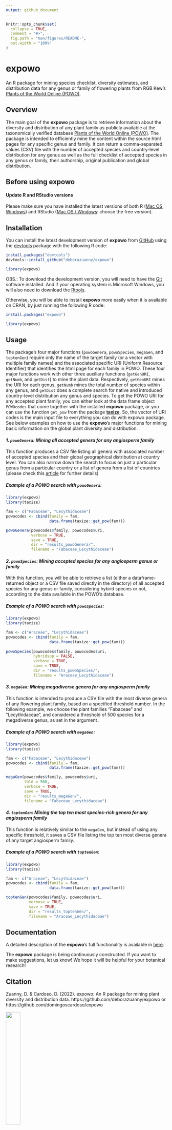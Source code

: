 ```yaml
---
output: github_document
---
```


<!-- README.md is generated from README.Rmd. Please edit that file -->

```r
knitr::opts_chunk$set(
  collapse = TRUE,
  comment = "#>",
  fig.path = "man/figures/README-",
  out.width = "100%"
)
```

# expowo

An R package for mining species checklist, diversity estimates, and distribution 
data for any genus or family of flowering plants from RGB Kew’s [Plants of the World Online (POWO)](https://powo.science.kew.org).

## Overview

The main goal of the __expowo__ package is to retrieve information about the 
diversity and distribution of any plant family as publicly available at the 
taxonomically verified database [Plants of the World Online (POWO)](https://powo.science.kew.org).
The package is intended to efficiently mine the content within the source html pages
for any specific genus and family. It can return a comma-separated values (CSV) 
file with the number of accepted species and country-level distribution for any genus
as well as the full checklist of accepted species in any genus or family, their authorship, original publication and global distribution.


## Before using __expowo__

#### Update R and RStudio versions
Please make sure you have installed the latest versions of both R (<a href= "https://cran.r-project.org/bin/macosx/" target="_blank">Mac OS</a>, <a href= "https://cran.r-project.org/bin/windows/base/" target="_blank">Windows</a>) and 
RStudio (<a href= "https://www.rstudio.com/products/rstudio/download/" 
target="_blank">Mac OS /  Windows</a>: choose the free version).


## Installation

You can install the latest development version of __expowo__ from [GitHub](https://github.com/) 
using the [devtools](https://github.com/r-lib/devtools) package with the following 
R code:

``` r
install.packages("devtools")
devtools::install_github("deborazuanny/expowo")
```
```r
library(expowo)
```

OBS.: To download the development version, you will need to have the [Git](http://git-scm.com/) software installed. And if your operating system is Microsoft Windows, you will 
also need to download the [Rtools](http://cran.r-project.org/bin/windows/Rtools/).

Otherwise, you will be able to install __expowo__ more easily when it is available
on CRAN, by just running the following R code:

``` r
install.packages("expowo")
```
```r
library(expowo)
```

## Usage

The package's four major functions (`powoGenera`, `powoSpecies`, `megaGen`, and 
`toptenGen`) require only the name of the target family (or a vector with multiple 
family names) and the associated specific URI (Uniform Resource Identifier) that 
identifies the html page for each family in POWO. These four major functions work 
with other three auxiliary functions (`getGenURI`, `getNumb`, and `getDist`)
to mine the plant data. Respectively, `getGenURI` mines the URI for each genus, 
`getNumb` mines the total number of species within any genus, and `getDist` does 
a complete search for native and introduced country-level distribution any genus 
and species. To get the POWO URI for any accepted plant family, 
you can either look at the data frame object `POWOcodes` that come together 
with the installed __expowo__ package, or you can use the function `get_pow` from 
the package [__taxize__](https://github.com/ropensci/taxize). So, the vector of URI 
codes is the main input file to everything you can do with expowo package. See 
below examples on how to use the __expowo__'s major functions for mining basic 
information on the global plant diversity and distribution.

#### _1. `powoGenera`: Mining all accepted genera for any angiosperm family_

This function produces a CSV file listing all genera with associated number of 
accepted species and their global geographical distribution at country level. 
You can also narrow down the search to focus on just a particular genus from a particular country or a list of genera from a list of countries (please check this [article](https://domingoscardoso.github.io/expowo/articles/mining_accepted_genera.html) for further details)

##### Example of a POWO search with `powoGenera`:
``` r
library(expowo)
library(taxize)

fam <- c("Fabaceae", "Lecythidaceae")
powocodes <- cbind(family = fam,
                   data.frame(taxize::get_pow(fam)))

powoGenera(powocodes$family, powocodes$uri,
           verbose = TRUE,
           save = TRUE,
           dir = "results_powoGenera/",
           filename = "Fabaceae_Lecythidaceae")
```


#### _2. `powoSpecies`: Mining accepted species for any angiosperm genus or family_

With this function, you will be able to retrieve a list (either a dataframe-returned object or a CSV file saved directly in the directory) of all accepted species for 
any genus or family, considering hybrid species or not, according to 
the data available in the POWO's database.

##### Example of a POWO search with `powoSpecies`:

``` r
library(expowo)
library(taxize)

fam <- c("Araceae", "Lecythidaceae")
powocodes <- cbind(family = fam,
                   data.frame(taxize::get_pow(fam)))
                   
powoSpecies(powocodes$family, powocodes$uri,
            hybridspp = FALSE,
            verbose = TRUE,
            save = TRUE,
            dir = "results_powoSpecies/",
            filename = "Araceae_Lecythidaceae")
```

#### _3. `megaGen`: Mining megadiverse genera for any angiosperm family_

This function is intended to produce a CSV file with the most diverse genera of 
any flowering plant family, based on a specified threshold number. In the following 
example, we choose the plant families "Fabaceae" and "Lecythidaceae", and considered 
a threshold of 500 species for a megadiverse genus, as set in the argument \code{thld}.

##### Example of a POWO search with `megaGen`:

``` r
library(expowo)
library(taxize)

fam <- c("Fabaceae", "Lecythidaceae")
powocodes <- cbind(family = fam,
                   data.frame(taxize::get_pow(fam)))

megaGen(powocodes$family, powocodes$uri,
        thld = 500,
        verbose = TRUE,
        save = TRUE,
        dir = "results_megaGen/",
        filename = "Fabaceae_Lecythidaceae")
```

#### _4. `toptenGen`: Mining the top ten most species-rich genera for any angiosperm family_

This function is relatively similar to the `megaGen`, but instead of using any 
specific threshold, it saves a CSV file listing the top ten most diverse genera
of any target angiosperm family.

##### Example of a POWO search with `toptenGen`:

``` r
library(expowo)
library(taxize)

fam <- c("Araceae", "Lecythidaceae")
powocodes <- cbind(family = fam,
                   data.frame(taxize::get_pow(fam)))

toptenGen(powocodes$family, powocodes$uri,
          verbose = TRUE,
          save = TRUE,
          dir = "results_toptenGen/",
          filename = "Araceae_Lecythidaceae")
```


## Documentation
A detailed description of the __expowo__'s full functionality is available in [here](https://domingoscardoso.github.io/expowo/).

The __expowo__ package is being continuously constructed. If you want to make 
suggestions, let us know! We hope it will be helpful for your botanical research!

## Citation
Zuanny, D. & Cardoso, D. (2022). expowo: An R package for mining plant diversity 
and distribution data. https://github.com/deborazuanny/expowo or 
https://github.com/domingoscardoso/expowo


![](man/figures/DBOSlab_logo.png){width=30%}

